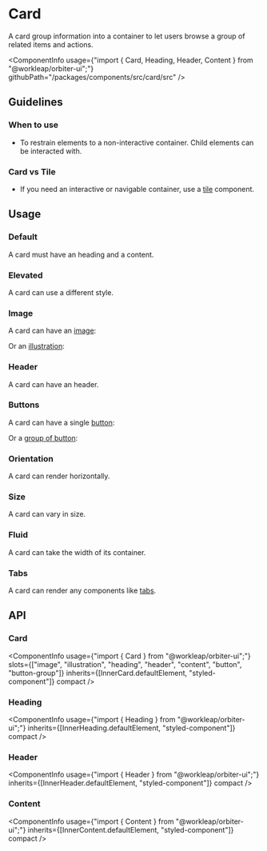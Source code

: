 
<Meta of={CardStories} />

# Card

<Tagline>A card group information into a container to let users browse a group of related items and actions.</Tagline>

<ComponentInfo
    usage={"import { Card, Heading, Header, Content } from \"@workleap/orbiter-ui\";"}
    githubPath="/packages/components/src/card/src"
/>

## Guidelines

### When to use

- To restrain elements to a non-interactive container. Child elements can be interacted with.

### Card vs Tile

- If you need an interactive or navigable container, use a [tile](?path=/story/tile--default-story) component.

## Usage

### Default

A card must have an heading and a content.

<Canvas of={CardStories.Default} />

### Elevated

A card can use a different style.

<Canvas of={CardStories.Elevated} />

### Image

A card can have an [image](?path=/story/chromatic-image--default):

<Canvas of={CardStories.CardImage} />

Or an [illustration](?path=/docs/illustration--horizontal):

<Canvas of={CardStories.CardIllustration} />

### Header

A card can have an header.

<Canvas of={CardStories.CardHeader} />

### Buttons

A card can have a single [button](?path=/docs/button--default-story):

<Canvas of={CardStories.CardButton} />

Or a [group of button](?path=/docs/button--default-story#button-group):

<Canvas of={CardStories.Buttons} />

### Orientation

A card can render horizontally.

<Canvas of={CardStories.Orientation} />

### Size

A card can vary in size.

<Canvas of={CardStories.Size} />

### Fluid

A card can take the width of its container.

<Canvas of={CardStories.Fluid} />

### Tabs

A card can render any components like [tabs](?path=/story/tabs--default-story).

<Canvas of={CardStories.CardTabs} />

## API

### Card

<ComponentInfo
    usage={"import { Card } from \"@workleap/orbiter-ui\";"}
    slots={["image", "illustration", "heading", "header", "content", "button", "button-group"]}
    inherits={[InnerCard.defaultElement, "styled-component"]}
    compact
/>

<ArgTypes of={InnerCard} sort="alpha" />

### Heading

<ComponentInfo
    usage={"import { Heading } from \"@workleap/orbiter-ui\";"}
    inherits={[InnerHeading.defaultElement, "styled-component"]}
    compact
/>

<ArgTypes of={InnerHeading} sort="alpha" />

### Header

<ComponentInfo
    usage={"import { Header } from \"@workleap/orbiter-ui\";"}
    inherits={[InnerHeader.defaultElement, "styled-component"]}
    compact
/>

<ArgTypes of={InnerHeader} sort="alpha" />

### Content

<ComponentInfo
    usage={"import { Content } from \"@workleap/orbiter-ui\";"}
    inherits={[InnerContent.defaultElement, "styled-component"]}
    compact
/>

<ArgTypes of={InnerContent} sort="alpha" />
